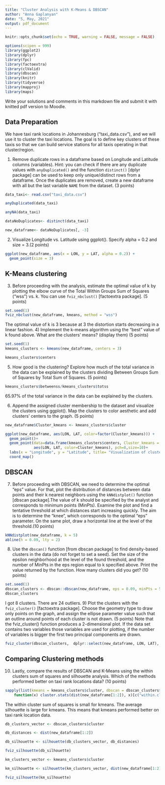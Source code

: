 ---
title: "Cluster Analysis with K-Means & DBSCAN"
author: "Anna Gaplanyan"
date: "5, May, 2021"
output: pdf_document
---

```{r setup, include=FALSE}
knitr::opts_chunk$set(echo = TRUE, warning = FALSE, message = FALSE)

options(scipen = 999)
library(ggplot2)
library(dplyr)
library(fpc)
library(factoextra)
library(clValid)
library(dbscan)
library(knitr)
library(tidyverse)
library(mapproj)
library(maps)
```

Write your solutions and comments in this markdown file and submit it with knitted pdf version to Moodle.  

## Data Preparation

We have taxi rank locations in Johannesburg ("taxi_data.csv"), and we will use it to cluster the taxi locations. The goal is to define key clusters of these taxis so that we can build service stations for all taxis operating in that cluster/region. 

1) Remove duplicate rows in a dataframe based on Longitude and Latitude columns (variables). Hint: you can check if there are any duplicate values with `anyDuplicated()` and the function `distinct()` [dplyr package] can be used to keep only unique/distinct rows from a dataframe. Once the duplicates are removed, create a new dataframe with all but the last variable `NAME` from the dataset. (3 points)

```{r}
data_taxi<- read.csv("taxi_data.csv")
```


```{r}
anyDuplicated(data_taxi)
```
```{r}
anyNA(data_taxi)
```


```{r}
dataNoDuplicates<- distinct(data_taxi)
```


```{r}
new_dataframe<- dataNoDuplicates[, -3]
```



2) Visualize Longitude vs. Latitude using ggplot(). Specify alpha = 0.2 and size = 3.(2 points)


```{r}
ggplot(new_dataframe, aes(x = LON, y = LAT, alpha = 0.2)) + 
  geom_point(size = 3) 
```


## K-Means clustering

3) Before proceeding with the analysis, estimate the optimal value of k by plotting the elbow curve of the Total Within Groups Sum of Squares ("wss") vs. k. You can use `fviz_nbclust()` [factoextra package]. (5 points)


```{r}
set.seed(1)
fviz_nbclust(new_dataframe, kmeans, method = "wss")
```
The optimal value of k is 3 because at 3 the distortion starts decreasing in a linear fashion.
4) Implement the k-means algorithm using the "best" value of k found above. What are the clusters' means? (display them) (5 points)

```{r}
set.seed(1)
kmeans_clusters <- kmeans(new_dataframe, centers = 3)
```

```{r}
kmeans_clusters$centers
```


5) How good is the clustering? Explore how much of the total variance in the data can be explained by the clusters dividing Between Groups Sum of Squares by Total Sum of Squares. (5 points)

```{r}
kmeans_clusters$betweenss/kmeans_clusters$totss
```
65.97% of the total variance in the data can be explained by the clusters.

6) Append the assigned cluster membership to the dataset and visualize the clusters using ggplot(). Map the clusters to color aesthetic and add clusters' centers to the graph. (5 points)

```{r}
new_dataframe$Cluster_kmeans <- kmeans_clusters$cluster
```

```{r}
ggplot(new_dataframe, aes(LON, LAT, color=factor(Cluster_kmeans))) + 
  geom_point()+
  geom_point(data=data.frame(kmeans_clusters$centers, Cluster_kmeans = factor(1:3)),
             aes(LON, LAT, color=Cluster_kmeans), pch=8,size=10)+
  labs(x = "Longitude", y = "Latitude", title= "Visualization of clusters", col = "Clusters")+
  coord_map()
```



## DBSCAN

7) Before proceeding with DBSCAN, we need to determine the optimal "eps" value. 
For that, plot the distribution of distances between data points and their k nearest neighbors using the `kNNdistplot()` function [dbscan package].The value of k should be specified by the analyst and corresponds to minimum points (MinPts). Examine the plot and find a tentative threshold at which distances start increasing quickly. The aim is to determine the "knee", which corresponds to the optimal "eps" parameter. On the same plot, draw a horizontal line at the level of the threshold.(10 points)

```{r}
kNNdistplot(new_dataframe, k = 5)
abline(h = 0.09, lty = 2)
```

8) Use the `dbscan()` function [from dbscan package] to find density-based clusters in the data (do not forget to set a seed). 
Set the size of the epsilon neighborhood at the level of the found threshold, and the number of MinPts in the eps region equal to k specified above.
Print the value returned by the function. How many clusters did you get? (10 points)

```{r}
set.seed(1)
dbscan_clusters <- dbscan::dbscan(new_dataframe, eps = 0.09, minPts = 5)
dbscan_clusters
```
I got 8 clusters. There are 24 outliers. 
9) Plot the clusters with the `fviz_cluster()` [factoextra package]. Choose the geometry type to draw only points on the graph, and assign the ellipse parameter value such that an outline around points of each cluster is not drawn. (5 points)
Note that the fviz_cluster() function produces a 2-dimensional plot. If the data set contains two variables those variables are used for plotting, if the number of variables is bigger the first two principal components are drawn.

```{r, fig.height=7}
fviz_cluster(dbscan_clusters,  dplyr::select(new_dataframe, LON, LAT), geom = "point", main = "Plot of clusters", xlab = "longitude", ylab = "latitude", ellipse = FALSE)
```


## Comparing Clustering methods

10) Lastly, compare the results of DBSCAN and K-Means using the within clusters sum of squares and silhouette analysis. Which of the methods performed better on taxi rank locations data? (10 points)


```{r}
sapply(list(kmeans = kmeans_clusters$cluster, dbscan = dbscan_clusters$cluster),
    function(x) cluster.stats(dist(new_dataframe[1:2]), x)[c("within.cluster.ss", "avg.silwidth")])
```
The within cluster sum of squares is small for kmeans. The average silhouette is large for kmeans. This means that kmeans performed better on taxi rank location data.


```{r}
db_clusters_vector <- dbscan_clusters$cluster

db_distances <- dist(new_dataframe[1:2])

db_silhouette <- silhouette(db_clusters_vector, db_distances)

fviz_silhouette(db_silhouette)
```


```{r}
km_clusters_vector <- kmeans_clusters$cluster

km_silhouette <- silhouette(km_clusters_vector, dist(new_dataframe[1:2]))

fviz_silhouette(km_silhouette)
```

